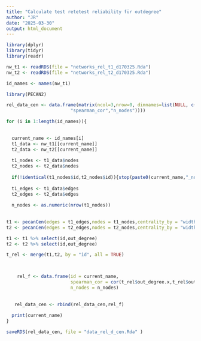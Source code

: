 ---
title: "Calculate test retetest reliability für outdegree"
author: "JR"
date: "2025-03-30"
output: html_document
---


```{r}
library(dplyr)
library(tidyr)
library(readr)
```


```{r}
nw_t1 <- readRDS(file = "networks_rel_t1_d170325.Rda")
nw_t2 <- readRDS(file = "networks_rel_t2_d170325.Rda")
```



```{r}
id_names <- names(nw_t1)
```



```{r}
library(PECAN2)
```



```{r}
rel_data_cen <- data.frame(matrix(ncol=3,nrow=0, dimnames=list(NULL, c("id",
                        "spearman_cor","n_nodes"))))
```



```{r}
for (i in 1:length(id_names)){
  
 
  current_name <- id_names[i]
  t1_data <- nw_t1[[current_name]]
  t2_data <- nw_t2[[current_name]]
  
  t1_nodes <- t1_data$nodes
  t2_nodes <- t2_data$nodes
  
  if(!identical(t1_nodes$id,t2_nodes$id)){stop(paste0(current_name,"_nodes_error"))}
  
  t1_edges <- t1_data$edges
  t2_edges <- t2_data$edges
  
  n_nodes <- as.numeric(nrow(t1_nodes))
  
  
t1 <- pecanCen(edges = t1_edges,nodes = t1_nodes,centrality_by = "width")
t2 <- pecanCen(edges = t2_edges,nodes = t2_nodes,centrality_by = "width")

t1 <- t1 %>% select(id,out_degree)
t2 <- t2 %>% select(id,out_degree)

t_rel <- merge(t1,t2, by = "id", all = TRUE)


    
    rel_f <- data.frame(id = current_name,
                        spearman_cor = cor(t_rel$out_degree.x,t_rel$out_degree.y,method = "spearman"),
                        n_nodes = n_nodes)
    
   
   rel_data_cen <- rbind(rel_data_cen,rel_f)
   
  print(current_name)
}

```



```{r}
saveRDS(rel_data_cen, file = "data_rel_d_cen.Rda" )
```








